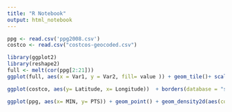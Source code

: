 ```yaml
---
title: "R Notebook"
output: html_notebook
---
```


```r
ppg <- read.csv('ppg2008.csv')
costco <- read.csv("costcos-geocoded.csv")
```

```r
library(ggplot2)
library(reshape2)
full <- melt(cor(ppg[2:21]))
ggplot(full, aes(x = Var1, y = Var2, fill= value )) + geom_tile()+ scale_fill_gradient2(low="blue", high="red")
```

```r
ggplot(costco, aes(y= Latitude, x= Longitude))  + borders(database = "state", fill= 'lightgray') + geom_point(alpha= .3, color= 'red') + theme_bw()
```

```r
ggplot(ppg, aes(x= MIN, y= PTS)) + geom_point() + geom_density2d(aes(color = ..level..), show.legend = TRUE)
```

